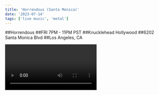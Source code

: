 ```yaml
---
title: 'Horrendous (Santa Monica)'
date: '2023-07-14'
tags: ['live music', 'metal']
---
```

##Horrendous 
##FRI 7PM - 11PM PST
##Knucklehead Hollywood
##6202 Santa Monica Blvd
##Los Angeles, CA

<CustomImage src="https://raw.githubusercontent.com/ehawyeehaw/nublogposts/main/images/horrendousBand.jpg" alt="Horrendous Band" />
<Video id="BTMJQxnCDCI" />

